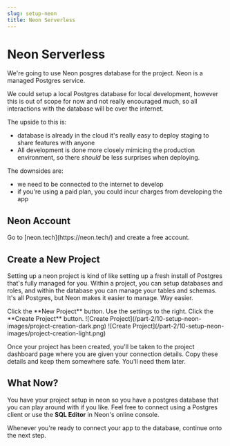 ```yaml
---
slug: setup-neon
title: Neon Serverless
---
```


# Neon Serverless

We're going to use Neon posgres database for the project. Neon is a managed Postgres service. 

<Note>
We could setup a local Postgres database for local development, however this is out of scope for now and not really encouraged much, so all interactions with the database will be over the internet. 

The upside to this is:
* database is already in the cloud it's really easy to deploy staging to share features with anyone
* All development is done more closely mimicing the production environment, so there *should* be less surprises when deploying.

The downsides are:
* we need to be connected to the internet to develop
* if you're using a paid plan, you could incur charges from developing the app 
</Note>

## Neon Account

<Instruction>
<Instruction.Action step={1}>
Go to [neon.tech](https://neon.tech/) and create a free account. 
</Instruction.Action>
</Instruction>

## Create a New Project 

Setting up a neon project is kind of like setting up a fresh install of Postgres that's fully managed for you. Within a project, you can setup databases and roles, and within the database you can manage your tables and schemas. It's all Postgres, but Neon makes it easier to manage. Way easier.

<Instruction ratio="1:1">
<Instruction.Action step={1}>
Click the **New Project** button. 
</Instruction.Action>
<Instruction.Action step={2}>
Use the settings to the right.
</Instruction.Action>
<Instruction.Action step={3}>
Click the **Create Project** button.
</Instruction.Action>
<Instruction.Implementation> ![Create Project](/part-2/10-setup-neon-images/project-creation-dark.png) ![Create Project](/part-2/10-setup-neon-images/project-creation-light.png) </Instruction.Implementation>
</Instruction>

Once your project has been created, you'll be taken to the project dashboard page where you are given your connection details. Copy these details and keep them somewhere safe. You'll need them later.

## What Now?

You have your project setup in neon so you have a postgres database that you can play around with if you like. Feel free to connect using a Postgres client or use the **SQL Editor** in Neon's online console. 

Whenever you're ready to connect your app to the database, continue onto the next step.